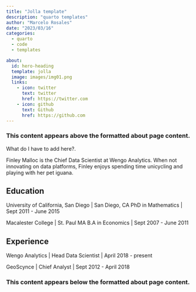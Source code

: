 ```yaml
---
title: "Jolla template"
description: "quarto templates"
author: "Marcelo Rosales"
date: "2023/03/16"
categories:
  - quarto
  - code
  - templates

about:
  id: hero-heading
  template: jolla
  image: images/img01.png
  links:
    - icon: twitter
      text: twitter
      href: https://twitter.com
    - icon: github
      text: Github
      href: https://github.com
---
```


### This content appears above the formatted about page content.

What do I have to add here?.

::: {#hero-heading}
Finley Malloc is the Chief Data Scientist at Wengo Analytics. When not innovating on data platforms, Finley enjoys spending time unicycling and playing with her pet iguana.

## Education

University of California, San Diego \| San Diego, CA PhD in Mathematics \| Sept 2011 - June 2015

Macalester College \| St. Paul MA B.A in Economics \| Sept 2007 - June 2011

## Experience

Wengo Analytics \| Head Data Scientist \| April 2018 - present

GeoScynce \| Chief Analyst \| Sept 2012 - April 2018
:::

### This content appears below the formatted about page content.
